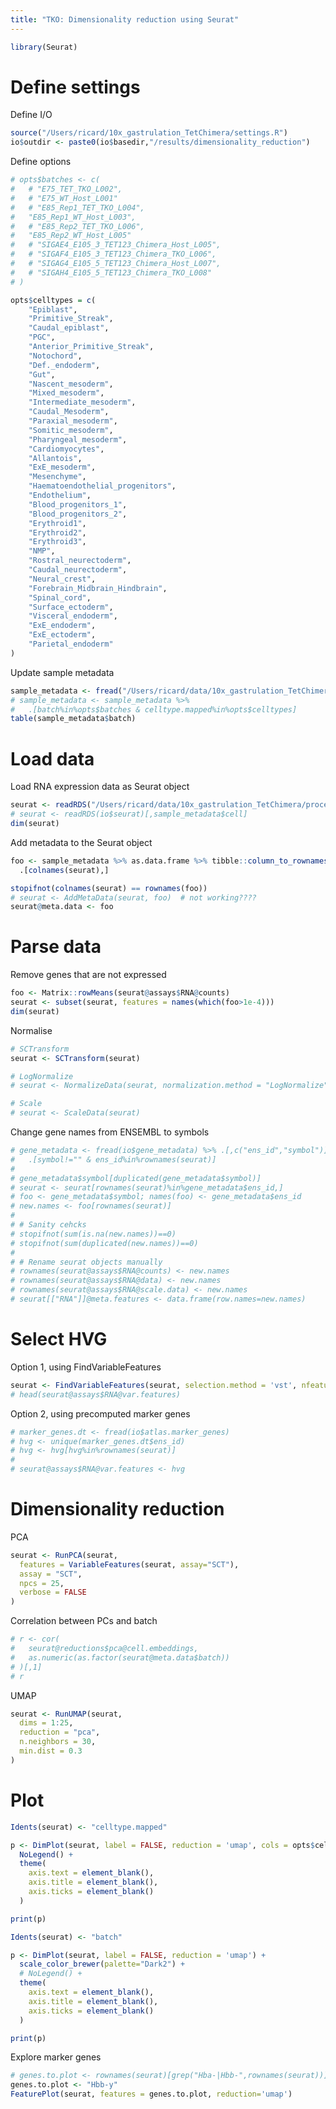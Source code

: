 ```yaml
---
title: "TKO: Dimensionality reduction using Seurat"
---
```

  
```r
library(Seurat)
```

# Define settings

Define I/O
```r
source("/Users/ricard/10x_gastrulation_TetChimera/settings.R")
io$outdir <- paste0(io$basedir,"/results/dimensionality_reduction")
```

Define options
```r
# opts$batches <- c(
#   # "E75_TET_TKO_L002", 
#   # "E75_WT_Host_L001"
#   # "E85_Rep1_TET_TKO_L004", 
#   "E85_Rep1_WT_Host_L003",
#   # "E85_Rep2_TET_TKO_L006", 
#   "E85_Rep2_WT_Host_L005"
#   # "SIGAE4_E105_3_TET123_Chimera_Host_L005", 
#   # "SIGAF4_E105_3_TET123_Chimera_TKO_L006", 
#   # "SIGAG4_E105_5_TET123_Chimera_Host_L007", 
#   # "SIGAH4_E105_5_TET123_Chimera_TKO_L008"
# )

opts$celltypes = c(
	"Epiblast",
	"Primitive_Streak",
	"Caudal_epiblast",
	"PGC",
	"Anterior_Primitive_Streak",
	"Notochord",
	"Def._endoderm",
	"Gut",
	"Nascent_mesoderm",
	"Mixed_mesoderm",
	"Intermediate_mesoderm",
	"Caudal_Mesoderm",
	"Paraxial_mesoderm",
	"Somitic_mesoderm",
	"Pharyngeal_mesoderm",
	"Cardiomyocytes",
	"Allantois",
	"ExE_mesoderm",
	"Mesenchyme",
	"Haematoendothelial_progenitors",
	"Endothelium",
	"Blood_progenitors_1",
	"Blood_progenitors_2",
	"Erythroid1",
	"Erythroid2",
	"Erythroid3",
	"NMP",
	"Rostral_neurectoderm",
	"Caudal_neurectoderm",
	"Neural_crest",
	"Forebrain_Midbrain_Hindbrain",
	"Spinal_cord",
	"Surface_ectoderm",
	"Visceral_endoderm",
	"ExE_endoderm",
	"ExE_ectoderm",
	"Parietal_endoderm"
)
```

Update sample metadata
```r
sample_metadata <- fread("/Users/ricard/data/10x_gastrulation_TetChimera/processed/fourth_batch/metadata.txt.gz")
# sample_metadata <- sample_metadata %>%
#   .[batch%in%opts$batches & celltype.mapped%in%opts$celltypes]
table(sample_metadata$batch)
```

# Load data

Load RNA expression data as Seurat object
```r
seurat <- readRDS("/Users/ricard/data/10x_gastrulation_TetChimera/processed/fourth_batch/seurat.rds")
# seurat <- readRDS(io$seurat)[,sample_metadata$cell]
dim(seurat)
```

Add metadata to the Seurat object
```r
foo <- sample_metadata %>% as.data.frame %>% tibble::column_to_rownames("cell") %>%
  .[colnames(seurat),]

stopifnot(colnames(seurat) == rownames(foo))
# seurat <- AddMetaData(seurat, foo)  # not working????
seurat@meta.data <- foo
```

# Parse data 

Remove genes that are not expressed
```r
foo <- Matrix::rowMeans(seurat@assays$RNA@counts)
seurat <- subset(seurat, features = names(which(foo>1e-4)))
dim(seurat)
```

Normalise
```r
# SCTransform
seurat <- SCTransform(seurat)
```

```r
# LogNormalize
# seurat <- NormalizeData(seurat, normalization.method = "LogNormalize")

# Scale
# seurat <- ScaleData(seurat)
```

Change gene names from ENSEMBL to symbols
```r
# gene_metadata <- fread(io$gene_metadata) %>% .[,c("ens_id","symbol")] %>%
#   .[symbol!="" & ens_id%in%rownames(seurat)]
# 
# gene_metadata$symbol[duplicated(gene_metadata$symbol)]
# seurat <- seurat[rownames(seurat)%in%gene_metadata$ens_id,]
# foo <- gene_metadata$symbol; names(foo) <- gene_metadata$ens_id
# new.names <- foo[rownames(seurat)]
# 
# # Sanity cehcks
# stopifnot(sum(is.na(new.names))==0)
# stopifnot(sum(duplicated(new.names))==0)
# 
# # Rename seurat objects manually
# rownames(seurat@assays$RNA@counts) <- new.names
# rownames(seurat@assays$RNA@data) <- new.names
# rownames(seurat@assays$RNA@scale.data) <- new.names
# seurat[["RNA"]]@meta.features <- data.frame(row.names=new.names)
```

# Select HVG

Option 1, using FindVariableFeatures
```r
seurat <- FindVariableFeatures(seurat, selection.method = 'vst', nfeatures = 1000, assay = "SCT")
# head(seurat@assays$RNA@var.features)
```

Option 2, using precomputed marker genes
```r
# marker_genes.dt <- fread(io$atlas.marker_genes)
# hvg <- unique(marker_genes.dt$ens_id)
# hvg <- hvg[hvg%in%rownames(seurat)]
# 
# seurat@assays$RNA@var.features <- hvg
```

# Dimensionality reduction

PCA 
```r
seurat <- RunPCA(seurat, 
  features = VariableFeatures(seurat, assay="SCT"),
  assay = "SCT",
  npcs = 25,
  verbose = FALSE
)
```

Correlation between PCs and batch
```r
# r <- cor(
#   seurat@reductions$pca@cell.embeddings,
#   as.numeric(as.factor(seurat@meta.data$batch))
# )[,1]
# r
```

UMAP
```r
seurat <- RunUMAP(seurat, 
  dims = 1:25,
  reduction = "pca",
  n.neighbors = 30,
  min.dist = 0.3
)
```

# Plot 

```r
Idents(seurat) <- "celltype.mapped"

p <- DimPlot(seurat, label = FALSE, reduction = 'umap', cols = opts$celltype.colors) + 
  NoLegend() +
  theme(
    axis.text = element_blank(),
    axis.title = element_blank(),
    axis.ticks = element_blank()
  )

print(p)
```

```r
Idents(seurat) <- "batch"

p <- DimPlot(seurat, label = FALSE, reduction = 'umap') + 
  scale_color_brewer(palette="Dark2") +
  # NoLegend() +
  theme(
    axis.text = element_blank(),
    axis.title = element_blank(),
    axis.ticks = element_blank()
  )

print(p)
```

Explore marker genes
```r
# genes.to.plot <- rownames(seurat)[grep("Hba-|Hbb-",rownames(seurat))]
genes.to.plot <- "Hbb-y"
FeaturePlot(seurat, features = genes.to.plot, reduction='umap')
```

